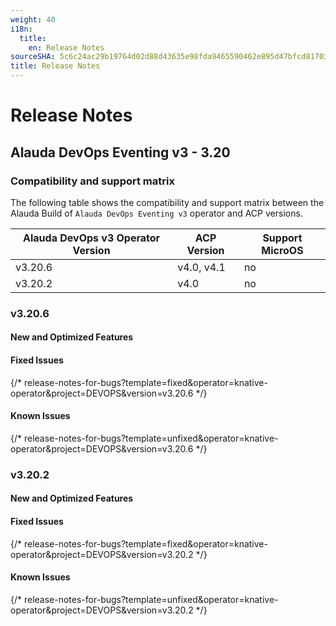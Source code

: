 ```yaml
---
weight: 40
i18n:
  title:
    en: Release Notes
sourceSHA: 5c6c24ac29b19764d02d88d43635e98fda9465590462e895d47bfcd81703629c
title: Release Notes
---
```


# Release Notes

## Alauda DevOps Eventing v3 - 3.20

### Compatibility and support matrix

The following table shows the compatibility and support matrix between the Alauda Build of `Alauda DevOps Eventing v3` operator and ACP versions.

| Alauda DevOps v3 Operator Version | ACP Version     | Support MicroOS |
| --------------------------------- | --------------- | --------------- |
| v3.20.6                           | v4.0, v4.1      | no              |
| v3.20.2                           | v4.0            | no              |


### v3.20.6

#### New and Optimized Features

#### Fixed Issues

{/* release-notes-for-bugs?template=fixed&operator=knative-operator&project=DEVOPS&version=v3.20.6 */}

#### Known Issues

{/* release-notes-for-bugs?template=unfixed&operator=knative-operator&project=DEVOPS&version=v3.20.6 */}

### v3.20.2

#### New and Optimized Features

#### Fixed Issues

{/* release-notes-for-bugs?template=fixed&operator=knative-operator&project=DEVOPS&version=v3.20.2 */}

#### Known Issues

{/* release-notes-for-bugs?template=unfixed&operator=knative-operator&project=DEVOPS&version=v3.20.2 */}
